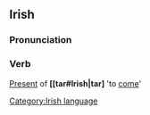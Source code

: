 ==Irish==
===Pronunciation===
{{IPA|[t&#690;ig&#690]}}
===Verb===
[[Present]] of '''[[tar#Irish|tar]''' 'to [[come]]'

[[Category:Irish language]]